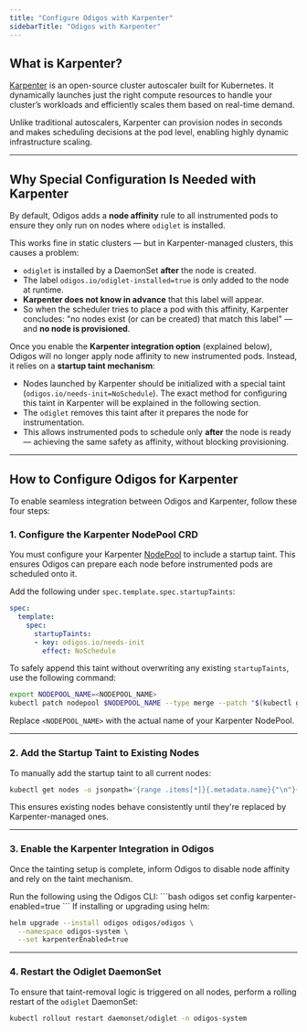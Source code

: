 ```yaml
---
title: "Configure Odigos with Karpenter"
sidebarTitle: "Odigos with Karpenter"
---
```



## What is Karpenter?

[Karpenter](https://karpenter.sh/) is an open-source cluster autoscaler built for Kubernetes. It dynamically launches just the right compute resources to handle your cluster’s workloads and efficiently scales them based on real-time demand.

Unlike traditional autoscalers, Karpenter can provision nodes in seconds and makes scheduling decisions at the pod level, enabling highly dynamic infrastructure scaling.

---

## Why Special Configuration Is Needed with Karpenter

By default, Odigos adds a **node affinity** rule to all instrumented pods to ensure they only run on nodes where `odiglet` is installed.

This works fine in static clusters — but in Karpenter-managed clusters, this causes a problem:

- `odiglet` is installed by a DaemonSet **after** the node is created.
- The label `odigos.io/odiglet-installed=true` is only added to the node at runtime.
- **Karpenter does not know in advance** that this label will appear.
- So when the scheduler tries to place a pod with this affinity, Karpenter concludes: "no nodes exist (or can be created) that match this label" — and **no node is provisioned**.

Once you enable the **Karpenter integration option** (explained below), Odigos will no longer apply node affinity to new instrumented pods.
Instead, it relies on a **startup taint mechanism**:

- Nodes launched by Karpenter should be initialized with a special taint (`odigos.io/needs-init=NoSchedule`).
  <Info> The exact method for configuring this taint in Karpenter will be explained in the following section. </Info>
- The `odiglet` removes this taint after it prepares the node for instrumentation.
- This allows instrumented pods to schedule only **after** the node is ready — achieving the same safety as affinity, without blocking provisioning.

---

## How to Configure Odigos for Karpenter

To enable seamless integration between Odigos and Karpenter, follow these four steps:


### 1. Configure the Karpenter NodePool CRD

You must configure your Karpenter [NodePool](https://karpenter.sh/docs/concepts/nodepools/) to include a startup taint. This ensures Odigos can prepare each node before instrumented pods are scheduled onto it.

Add the following under `spec.template.spec.startupTaints`:

```yaml
spec:
  template:
    spec:
      startupTaints:
      - key: odigos.io/needs-init
        effect: NoSchedule
```

To safely append this taint without overwriting any existing `startupTaints`, use the following command:

```bash
export NODEPOOL_NAME=<NODEPOOL_NAME>
kubectl patch nodepool $NODEPOOL_NAME --type merge --patch "$(kubectl get nodepool $NODEPOOL_NAME -o json | jq -c '.spec.template.spec.startupTaints = (.spec.template.spec.startupTaints // []) + [{"key":"odigos.io/needs-init","effect":"NoSchedule"}] | {spec: {template: {spec: .spec.template.spec}}}')"
```

Replace `<NODEPOOL_NAME>` with the actual name of your Karpenter NodePool.

---

### 2. Add the Startup Taint to Existing Nodes

To manually add the startup taint to all current nodes:

```bash
kubectl get nodes -o jsonpath='{range .items[*]}{.metadata.name}{"\n"}{end}' | xargs -I {} kubectl taint node {} odigos.io/needs-init=:NoSchedule --overwrite
```

This ensures existing nodes behave consistently until they're replaced by Karpenter-managed ones.

---

### 3. Enable the Karpenter Integration in Odigos

Once the tainting setup is complete, inform Odigos to disable node affinity and rely on the taint mechanism.

<Tabs>
<Tab title="Odigos CLI">
Run the following using the Odigos CLI:
```bash
odigos set config karpenter-enabled=true
```
</Tab>

<Tab title="Helm Chart">
If installing or upgrading using helm:

```bash
helm upgrade --install odigos odigos/odigos \
  --namespace odigos-system \
  --set karpenterEnabled=true
```
</Tab>
</Tabs>


---

### 4. Restart the Odiglet DaemonSet

To ensure that taint-removal logic is triggered on all nodes, perform a rolling restart of the `odiglet` DaemonSet:

```bash
kubectl rollout restart daemonset/odiglet -n odigos-system
```
